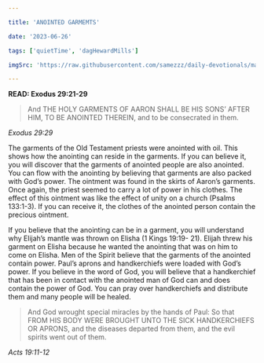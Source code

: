```yaml
---

title: 'ANOINTED GARMEMTS'

date: '2023-06-26'

tags: ['quietTime', 'dagHewardMills']

imgSrc: 'https://raw.githubusercontent.com/samezzz/daily-devotionals/main/images/evangelist-dag.jpg'

---
```


**READ: Exodus 29:21-29**

>And THE HOLY GARMENTS OF AARON SHALL BE HIS SONS’ AFTER HIM, TO BE ANOINTED THEREIN, and to be consecrated in them. 

*Exodus 29:29*

The garments of the Old Testament priests were anointed with oil. This shows how the anointing can reside in the garments. If you can believe it, you will discover that the garments of anointed people are also anointed. You can flow with the anointing by believing that garments are also packed with God’s power. The ointment was found in the skirts of Aaron’s garments. Once again, the priest seemed to carry a lot of power in his clothes. The effect of this ointment was like the effect of unity on a church (Psalms 133:1-3). If you can receive it, the clothes of the anointed person contain the precious ointment. 

If you believe that the anointing can be in a garment, you will understand why Elijah’s mantle was thrown on Elisha (1 Kings 19:19- 21). Elijah threw his garment on Elisha because he wanted the anointing that was on him to come on Elisha. Men of the Spirit believe that the garments of the anointed contain power. Paul’s aprons and handkerchiefs were loaded with God’s power. If you believe in the word of God, you will believe that a handkerchief that has been in contact with the anointed man of God can and does contain the power of God. You can pray over handkerchiefs and distribute them and many people will be healed. 

>And God wrought special miracles by the hands of Paul: So that FROM HIS BODY WERE BROUGHT UNTO THE SICK HANDKERCHIEFS OR APRONS, and the diseases departed from them, and the evil spirits went out of them. 

*Acts 19:11-12*
